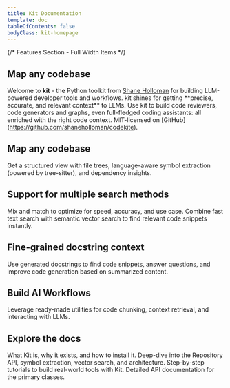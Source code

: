 ```yaml
---
title: Kit Documentation
template: doc
tableOfContents: false
bodyClass: kit-homepage
---
```



{/* Features Section - Full Width Items */}

## Map any codebase

Welcome to **kit** - the Python toolkit from [Shane Holloman](https://shaneholloman.dev) for building LLM-powered developer tools and workflows. kit shines for getting \*\*precise, accurate, and relevant context\*\* to LLMs. Use kit to build code reviewers, code generators and graphs, even full-fledged coding assistants: all enriched with the right code context. MIT-licensed on \[GitHub\](https://github.com/shaneholloman/codekite).

## Map any codebase

Get a structured view with file trees, language-aware symbol extraction (powered by tree-sitter), and dependency insights.

## Support for multiple search methods

Mix and match to optimize for speed, accuracy, and use case. Combine fast text search with semantic vector search to find relevant code snippets instantly.

## Fine-grained docstring context

Use generated docstrings to find code snippets, answer questions, and improve code generation based on summarized content.

## Build AI Workflows

Leverage ready-made utilities for code chunking, context retrieval, and interacting with LLMs.

## Explore the docs

<CardGroup cols={2}>
  <Card title="Overview" href="/introduction/overview">
    What Kit is, why it exists, and how to install it.
  </Card>
  <Card title="Core Concepts" href="/core-concepts/repository-api">
    Deep-dive into the Repository API, symbol extraction, vector search, and
    architecture.
  </Card>
  <Card title="Tutorials" href="/tutorials/ai_pr_reviewer">
    Step-by-step tutorials to build real-world tools with Kit.
  </Card>
  <Card title="API docs" href="/api/repository">
    Detailed API documentation for the primary classes.
  </Card>
</CardGroup>
